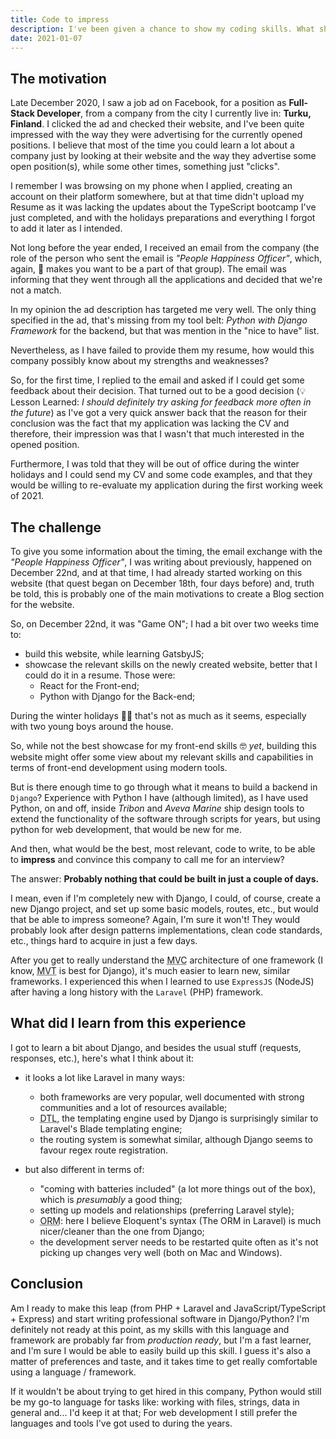 ```yaml
---
title: Code to impress
description: I've been given a chance to show my coding skills. What should I do?
date: 2021-01-07
---
```


## The motivation

Late December 2020, I saw a job ad on Facebook, for a position as **Full-Stack Developer**, from a company from the city I currently live in: **Turku, Finland**. I clicked the ad and checked their website, and I've been quite impressed with the way they were advertising for the currently opened positions.
I believe that most of the time you could learn a lot about a company just by looking at their website and the way they advertise some open position(s), while some other times, something just "clicks".

I remember I was browsing on my phone when I applied, creating an account on their platform somewhere, but at that time didn't upload my Resume as it was lacking the updates about the TypeScript bootcamp I've just completed, and with the holidays preparations and everything I forgot to add it later as I intended.

Not long before the year ended, I received an email from the company (the role of the person who sent the email is _"People Happiness Officer"_, which, again, 👏 makes you want to be a part of that group). The email was informing that they went through all the applications and decided that we're not a match.

In my opinion the ad description has targeted me very well. The only thing specified in the ad, that's missing from my tool belt: _Python with Django Framework_ for the backend, but that was mention in the "nice to have" list.

Nevertheless, as I have failed to provide them my resume, how would this company possibly know about my strengths and weaknesses?

So, for the first time, I replied to the email and asked if I could get some feedback about their decision. That turned out to be a good decision (💡 Lesson Learned: _I should definitely try asking for feedback more often in the future_) as I've got a very quick answer back that the reason for their conclusion was the fact that my application was lacking the CV and therefore, their impression was that I wasn't that much interested in the opened position.

Furthermore, I was told that they will be out of office during the winter holidays and I could send my CV and some code examples, and that they would be willing to re-evaluate my application during the first working week of 2021.

## The challenge

To give you some information about the timing, the email exchange with the _"People Happiness Officer"_, I was writing about previously, happened on December 22nd, and at that time, I had already started working on this website (that quest began on December 18th, four days before) and, truth be told, this is probably one of the main motivations to create a Blog section for the website.

So, on December 22nd, it was "Game ON"; I had a bit over two weeks time to:

-   build this website, while learning GatsbyJS;
-   showcase the relevant skills on the newly created website, better that I could do it in a resume. Those were:
    -   React for the Front-end;
    -   Python with Django for the Back-end;

During the winter holidays 🎄🎅 that's not as much as it seems, especially with two young boys around the house.

So, while not the best showcase for my front-end skills 🤓 _yet_, building this website might offer some view about my relevant skills and capabilities in terms of front-end development using modern tools.

But is there enough time to go through what it means to build a backend in `Django`?
Experience with Python I have (although limited), as I have used Python, on and off, inside _Tribon_ and _Aveva Marine_ ship design tools to extend the functionality of the software through scripts for years, but using python for web development, that would be new for me.

And then, what would be the best, most relevant, code to write, to be able to **impress** and convince this company to call me for an interview?

The answer: **Probably nothing that could be built in just a couple of days.**

I mean, even if I'm completely new with Django, I could, of course, create a new Django project, and set up some basic models, routes, etc., but would that be able to impress someone? Again, I'm sure it won't! They would probably look after design patterns implementations, clean code standards, etc., things hard to acquire in just a few days.

After you get to really understand the <abbr title="Model-View-Controller">MVC</abbr> architecture of one framework (I know, <abbr title="Model-View-Template">MVT</abbr> is best for Django), it's much easier to learn new, similar frameworks. I experienced this when I learned to use `ExpressJS` (NodeJS) after having a long history with the `Laravel` (PHP) framework.

## What did I learn from this experience

I got to learn a bit about Django, and besides the usual stuff (requests, responses, etc.), here's what I think about it:

-   it looks a lot like Laravel in many ways:

    -   both frameworks are very popular, well documented with strong communities and a lot of resources available;
    -   <abbr title="Django Templating Language">DTL</abbr>, the templating engine used by Django is surprisingly
        similar to Laravel's Blade templating engine;
    -   the routing system is somewhat similar, although Django seems to favour regex route registration.

-   but also different in terms of:
    -   "coming with batteries included" (a lot more things out of the box), which is _presumably_ a good thing;
    -   setting up models and relationships (preferring Laravel style);
    -   <abbr title="Object Relational Mapping">ORM</abbr>: here I believe Eloquent's syntax (The ORM in Laravel) is
        much nicer/cleaner than the one from Django;
    -   the development server needs to be restarted quite often as it's not picking up changes very well (both on Mac and Windows).

## Conclusion

Am I ready to make this leap (from PHP + Laravel and JavaScript/TypeScript + Express) and start writing professional software in Django/Python? I'm definitely not ready at this point, as my skills with this language and framework are probably far from _production ready_, but I'm a fast learner, and I'm sure I would be able to easily build up this skill.
I guess it's also a matter of preferences and taste, and it takes time to get really comfortable using a language / framework.

If it wouldn't be about trying to get hired in this company, Python would still be my go-to language for tasks like: working with files, strings, data in general and... I'd keep it at that;
For web development I still prefer the languages and tools I've got used to during the years.

